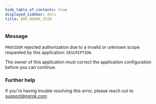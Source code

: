 ```yaml
---
hide_table_of_contents: true
displayed_sidebar: docs
title: ERR_NGROK_5520
---
```


### Message

`PROVIDER` rejected authorization due to a invalid or unknown scope requested by this application: `DESCRIPTION`.

The owner of this application must correct the application configuration before you can continue.

### Further help

If you're having trouble resolving this error, please reach out to [support@ngrok.com](mailto:support@ngrok.com?subject=Help%20with%20ERR_NGROK_5520)
